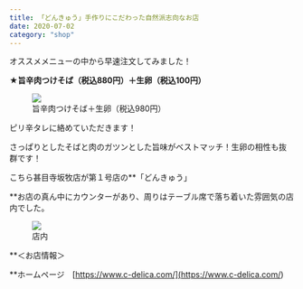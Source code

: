 ```yaml
---
title: 「どんきゅう」手作りにこだわった自然派志向なお店
date: 2020-07-02
category: "shop"
---
```


オススメメニューの中から早速注文してみました！

**★旨辛肉つけそば（税込880円）＋生卵（税込100円）**

<figure><img src={require("./IMG_1838.jpg")} /><figcaption>旨辛肉つけそば＋生卵（税込980円）</figcaption></figure>

ピリ辛タレに絡めていただきます！<br/>

さっぱりとしたそばと肉のガツンとした旨味がベストマッチ！生卵の相性も抜群です！

こちら甚目寺坂牧店が第１号店の\*\*「どんきゅう」<br/>

\*\*お店の真ん中にカウンターがあり、周りはテーブル席で落ち着いた雰囲気の店内でした。

<figure><img src={require("./IMG_1837.jpg")} /><figcaption>店内</figcaption></figure>

\*\*＜お店情報＞<br/>

\*\*ホームページ　[https://www.c-delica.com/](<https://www.c-delica.com/>)




